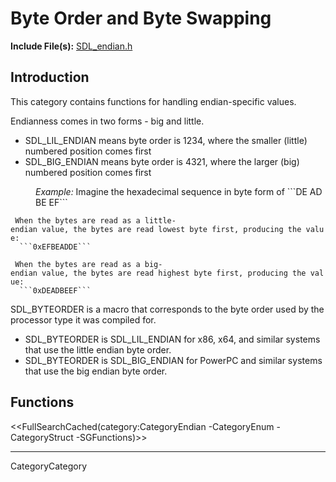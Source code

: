 <!-- #master-page:CategoryTemplate -->
<!-- #master-date:Unknown-Date -->
<!-- format wiki -->
<!-- language en -->

= Byte Order and Byte Swapping =

'''Include File(s):'''  [http://hg.libsdl.org/SDL/file/default/include/SDL_endian.h SDL_endian.h]


== Introduction ==
This category contains functions for handling endian-specific values.

Endianness comes in two forms - big and little.  
* SDL_LIL_ENDIAN means byte order is 1234, where the smaller (little) numbered position comes first
* SDL_BIG_ENDIAN means byte order is 4321, where the larger (big) numbered position comes first

: ''Example:''  Imagine the hexadecimal sequence in byte form of ```DE AD BE EF```

  When the bytes are read as a little-endian value, the bytes are read lowest byte first, producing the value:
   ```0xEFBEADDE```

  When the bytes are read as a big-endian value, the bytes are read highest byte first, producing the value:
   ```0xDEADBEEF```

SDL_BYTEORDER is a macro that corresponds to the byte order used by the processor type it was compiled for.
* SDL_BYTEORDER is SDL_LIL_ENDIAN for x86, x64, and similar systems that use the little endian byte order.
* SDL_BYTEORDER is SDL_BIG_ENDIAN for PowerPC and similar systems that use the big endian byte order.


<!-- #Remove this line and the ## below to use this markup if it becomes relevant to this category -->
<!-- #== Enumerations == -->
<!-- #<<FullSearchCached(category:CategoryEnum CategoryEndian -SGEnumerations)>> -->

<!-- #== Structures == -->
<!-- #<<FullSearchCached(category:CategoryStruct CategoryEndian -SGStructures)>> -->

== Functions ==
<<FullSearchCached(category:CategoryEndian -CategoryEnum -CategoryStruct -SGFunctions)>>

----
CategoryCategory
